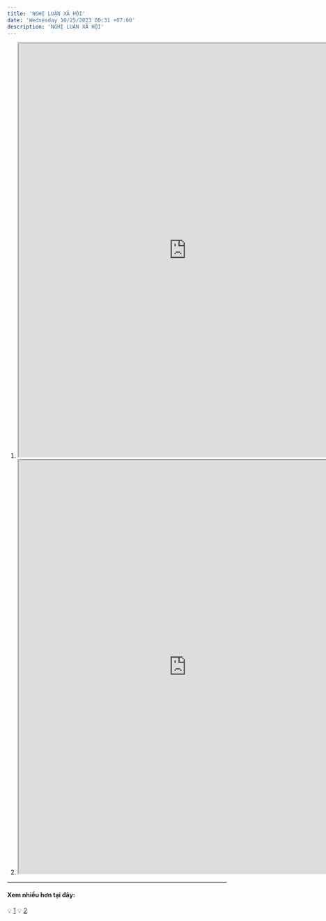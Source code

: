 ```yaml
---
title: 'NGHỊ LUẬN XÃ HỘI'
date: 'Wednesday 10/25/2023 00:31 +07:00'
description: 'NGHỊ LUẬN XÃ HỘI'
---
```


1. <iframe
      src="https://drive.google.com/file/d/1xk3sAfWrOSD7Hpayqfb-40HUr4SLPxuv/preview"
      width="770"
      height="950"
      allow="autoplay"
   ></iframe>

2. <iframe
      src="https://drive.google.com/file/d/1L1JWqANDCtg2spplVt-BF_sK2vaHBhBF/preview"
      width="770"
      height="950"
      allow="autoplay"
   ></iframe>

---

#### **Xem nhiều hơn tại đây:**

:bulb: [1](https://drive.google.com/drive/folders/1AEPzoBMFCdpH8cZhmqfPlw9eb144medb?usp=share_link)
:bulb: [2](https://drive.google.com/drive/folders/1RgE4QqC2lgimN6EElL5YOTgAEQu-wuGo?usp=share_link)
